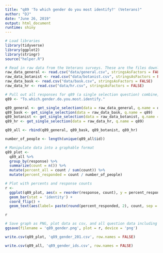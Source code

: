 ```yaml
---
title: "q89 'To which gender do you most identify?' (Veterans)"
author: "DJ"
date: "June 26, 2019"
output: html_document
runtime: shiny
---
```


```r
# Load libraries
library(tidyverse)
library(ggplot2)
library(stringr)
source("helper.R")
```

```r
# Read in raw data from the Veterans surveys. These are the files downloaded from survey monkey saved as a .csv
raw_data_general <- read.csv("data/general.csv", stringsAsFactors = FALSE)
raw_data_botanist <- read.csv("data/botanist.csv", stringsAsFactors = FALSE)
raw_data_bask <- read.csv("data/bask.csv", stringsAsFactors = FALSE)
raw_data_hr <- read.csv("data/hr.csv", stringsAsFactors = FALSE)
```

```r
# Pull out all responses for q89 (a single selection question) combine, then determine 'question n'
q89 <- "To.which.gender.do.you.most.identify."

q89_general <- get_single_selection(data = raw_data_general, q.name = q89)
q89_bask <- get_single_selection(data = raw_data_bask, q.name = q89)
q89_botanist <- get_single_selection(data = raw_data_botanist, q.name = q89)
q89_hr <- get_single_selection(data = raw_data_hr, q.name = q89)

q89_all <- rbind(q89_general, q89_bask, q89_botanist, q89_hr)

number_of_people <- length(unique(q89_all$id))
```

```r
# Manipulate data into a graphable format
q89_plot <- 
  q89_all %>%
  group_by(response) %>%
  summarize(count = n()) %>%
  mutate(percent_all = count / sum(count)) %>%
  mutate(percent_responded = count / number_of_people)

```

```r
# Plot with percents and response counts
r <- 
  ggplot(q89_plot, aes(x = reorder(response, count), y = percent_responded)) +
  geom_bar(stat = 'identity') +
  coord_flip() +
  geom_text(aes(label= paste(round(percent_responded, 2), count, sep = "***")))

r
```

```r
# Save graph as PNG, plot data as csv, and all question data including response IDs as csv (save question n and N at end of plot file as "_x.x")
ggsave(filename = 'q89_gender.png', plot = r, device = 'png')

write.csv(q89_plot, 'q89_gender_201.csv', row.names = FALSE)

write.csv(q89_all, 'q89_gender_ids.csv', row.names = FALSE)
```
